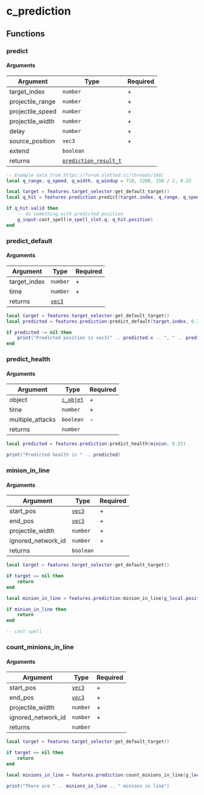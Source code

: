 # c_prediction

## Functions

### predict

#### Arguments

| Argument         | Type                                                  | Required |
|------------------|-------------------------------------------------------|----------|
| target_index     | `number`                                              | +        |
| projectile_range | `number`                                              | +        |
| projectile_speed | `number`                                              | +        |
| projectile_width | `number`                                              | +        |
| delay            | `number`                                              | +        |
| source_position  | `vec3`                                                | +        |
| extend           | `boolean`                                             |          |
| returns          | [`prediction_result_t`](/structs/prediction_result_t) |          |


```lua
-- Example data from https://forum.slotted.cc/threads/168/
local q_range, q_speed, q_width, q_windup = 710, 2200, 150 / 2, 0.25

local target = features.target_selector:get_default_target()
local q_hit = features.prediction:predict(target.index, q_range, q_speed, q_width, q_windup, g_local.position)

if q_hit.valid then
    -- do something with predicted position
    g_input:cast_spell(e_spell_slot.q, q_hit.position)
end
```

### predict_default

#### Arguments

| Argument     | Type                    | Required |
|--------------|-------------------------|----------|
| target_index | `number`                | +        |
| time         | `number`                | +        |
| returns      | [`vec3`](/structs/vec3) |          |

```lua
local target = features.target_selector:get_default_target()
local predicted = features.prediction:predict_default(target.index, 0.25)

if predicted ~= nil then
    print("Predicted position is vec3(" .. predicted.x .. ", " .. predicted.y .. ", " .. predicted.z .. ")")
end
```

### predict_health

#### Arguments

| Argument         | Type       | Required |
|------------------|------------|----------|
| object           | [`c_objet`](/classes/c_object) | +        |
| time             | `number`   | +        |
| multiple_attacks | `boolean`  | -        |
| returns          | `number`   |          |


```lua
local predicted = features.prediction:predict_health(minion, 0.25)

print("Predicted health is " .. predicted)
```

### minion_in_line

#### Arguments

| Argument           | Type                    | Required |
|--------------------|-------------------------|----------|
| start_pos          | [`vec3`](/structs/vec3) | +        |
| end_pos            | [`vec3`](/structs/vec3) | +        |
| projectile_width   | `number`                | +        |
| ignored_network_id | `number`                | +        |
| returns            | `boolean`               |          |

```lua
local target = features.target_selector:get_default_target()

if target == nil then
    return
end

local minion_in_line = features.prediction:minion_in_line(g_local.position, target.position, 40, -1)

if minion_in_line then
    return
end

-- cast spell
```

### count_minions_in_line

#### Arguments

| Argument           | Type                    | Required |
|--------------------|-------------------------|----------|
| start_pos          | [`vec3`](/structs/vec3) | +        |
| end_pos            | [`vec3`](/structs/vec3) | +        |
| projectile_width   | `number`                | +        |
| ignored_network_id | `number`                | +        |
| returns            | `number`                |          |

```lua
local target = features.target_selector:get_default_target()

if target == nil then
    return
end

local minions_in_line = features.prediction:count_minions_in_line(g_local.position, target.position, 40, -1)

print("There are " .. minions_in_line .. " minions in line")
```
